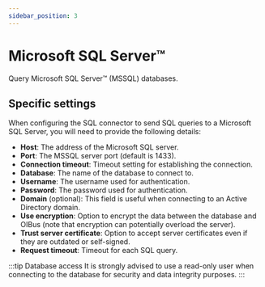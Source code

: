 ```yaml
---
sidebar_position: 3
---
```



# Microsoft SQL Server™

Query Microsoft SQL Server™ (MSSQL) databases.

## Specific settings

When configuring the SQL connector to send SQL queries to a Microsoft SQL Server, you will need to provide the following details:

- **Host**: The address of the Microsoft SQL server.
- **Port**: The MSSQL server port (default is 1433).
- **Connection timeout**: Timeout setting for establishing the connection.
- **Database**: The name of the database to connect to.
- **Username**: The username used for authentication.
- **Password**: The password used for authentication.
- **Domain** (optional): This field is useful when connecting to an Active Directory domain.
- **Use encryption**: Option to encrypt the data between the database and OIBus (note that encryption can potentially overload the server).
- **Trust server certificate**: Option to accept server certificates even if they are outdated or self-signed.
- **Request timeout**: Timeout for each SQL query.

:::tip Database access
It is strongly advised to use a read-only user when connecting to the database for security and data integrity
purposes.
:::

<ThrottlingSettings />

<ItemSettings />
